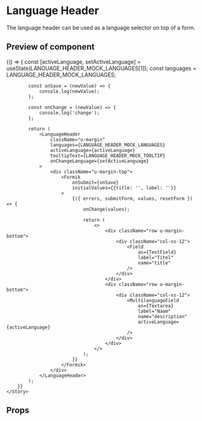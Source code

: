 

<Meta title="LanguageHeader" component={LanguageHeader} />

# Language Header

The language header can be used as a language selector on top of a form.

## Preview of component

<Preview>
	<Story name='Base'>
		{() => {
			const [activeLanguage, setActiveLanguage] = useState(LANGUAGE_HEADER_MOCK_LANGUAGES[1]);
			const languages = LANGUAGE_HEADER_MOCK_LANGUAGES;

			const onSave = (newValue) => {
				console.log(newValue);
			};

			const onChange = (newValue) => {
				console.log('change');
			};

			return (
				<LanguageHeader
					className="u-margin"
					languages={LANGUAGE_HEADER_MOCK_LANGUAGES}
					activeLanguage={activeLanguage}
					tooltipText={LANGUAGE_HEADER_MOCK_TOOLTIP}
					onChangeLanguage={setActiveLanguage}
				>
					<div className="u-margin-top">
						<Formik
							onSubmit={onSave}
							initialValues={{title: '', label: ''}}
						>
							{({ errors, submitForm, values, resetForm }) => {
								onChange(values);

								return (
									<>
										<div className="row u-margin-bottom">
											<div className="col-xs-12">
												<Field
													as={TextField}
													label="Titel"
													name="title"
												/>
											</div>
										</div>
										<div className="row u-margin-bottom">
											<div className="col-xs-12">
												<MultilanguageField
													as={Textarea}
													label="Naam"
													name="description"
													activeLanguage={activeLanguage}
												/>
											</div>
										</div>
									</>
								);
							}}
						</Formik>
					</div>
				</LanguageHeader>
			);
		}}
	</Story>
</Preview>

## Props

<Props of={LanguageHeader} />
